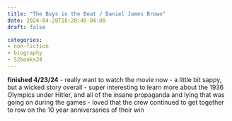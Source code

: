 ```yaml
---
title: "The Boys in the Boat / Daniel James Brown"
date: 2024-04-28T18:20:49-04:00
draft: false

categories:
- non-fiction
- biography
- 52books24
---
```

**finished 4/23/24**
- really want to watch the movie now
- a little bit sappy, but a wicked story overall
- super interesting to learn more about the 1936 Olympics under Hitler, and all of the insane propaganda and lying that was going on during the games
- loved that the crew continued to get together to row on the 10 year anniversaries of their win 